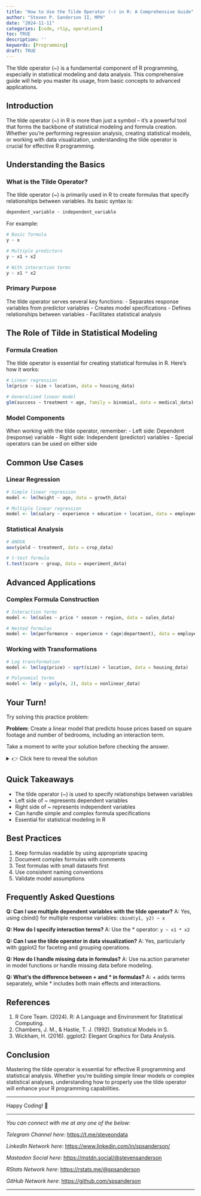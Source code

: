 ```yaml
---
title: "How to Use the Tilde Operator (~) in R: A Comprehensive Guide"
author: "Steven P. Sanderson II, MPH"
date: "2024-11-11"
categories: [code, rtip, operations]
toc: TRUE
description: ''
keywords: [Programming]
draft: TRUE
---
```


The tilde operator (~) is a fundamental component of R programming, especially in statistical modeling and data analysis. This comprehensive guide will help you master its usage, from basic concepts to advanced applications.

## Introduction

The tilde operator (~) in R is more than just a symbol – it's a powerful tool that forms the backbone of statistical modeling and formula creation. Whether you're performing regression analysis, creating statistical models, or working with data visualization, understanding the tilde operator is crucial for effective R programming.

## Understanding the Basics

### What is the Tilde Operator?

The tilde operator (~) is primarily used in R to create formulas that specify relationships between variables. Its basic syntax is:

```r
dependent_variable ~ independent_variable
```

For example:
```r
# Basic formula
y ~ x

# Multiple predictors
y ~ x1 + x2

# With interaction terms
y ~ x1 * x2
```

### Primary Purpose

The tilde operator serves several key functions:
- Separates response variables from predictor variables
- Creates model specifications
- Defines relationships between variables
- Facilitates statistical analysis

## The Role of Tilde in Statistical Modeling

### Formula Creation

The tilde operator is essential for creating statistical formulas in R. Here's how it works:

```r
# Linear regression
lm(price ~ size + location, data = housing_data)

# Generalized linear model
glm(success ~ treatment + age, family = binomial, data = medical_data)
```

### Model Components

When working with the tilde operator, remember:
- Left side: Dependent (response) variable
- Right side: Independent (predictor) variables
- Special operators can be used on either side

## Common Use Cases

### Linear Regression

```r
# Simple linear regression
model <- lm(height ~ age, data = growth_data)

# Multiple linear regression
model <- lm(salary ~ experience + education + location, data = employee_data)
```

### Statistical Analysis

```r
# ANOVA
aov(yield ~ treatment, data = crop_data)

# t-test formula
t.test(score ~ group, data = experiment_data)
```

## Advanced Applications

### Complex Formula Construction

```r
# Interaction terms
model <- lm(sales ~ price * season + region, data = sales_data)

# Nested formulas
model <- lm(performance ~ experience + (age|department), data = employee_data)
```

### Working with Transformations

```r
# Log transformation
model <- lm(log(price) ~ sqrt(size) + location, data = housing_data)

# Polynomial terms
model <- lm(y ~ poly(x, 2), data = nonlinear_data)
```

## Your Turn!

Try solving this practice problem:

**Problem**: Create a linear model that predicts house prices based on square footage and number of bedrooms, including an interaction term.

Take a moment to write your solution before checking the answer.

<details>
<summary>👉 Click here to reveal the solution</summary>

```r
# Create sample data
house_data <- data.frame(
  price = c(200000, 250000, 300000, 350000),
  sqft = c(1500, 2000, 2500, 3000),
  bedrooms = c(2, 3, 3, 4)
)

# Create the model with interaction
house_model <- lm(price ~ sqft * bedrooms, data = house_data)

# View the results
summary(house_model)
```

**Explanation**:
- We first create a sample dataset with house prices, square footage, and number of bedrooms
- The formula `price ~ sqft * bedrooms` creates a model that includes:
  - Main effect of square footage
  - Main effect of bedrooms
  - Interaction between square footage and bedrooms
- The `summary()` function provides detailed model statistics
</details>

## Quick Takeaways

- The tilde operator (~) is used to specify relationships between variables
- Left side of ~ represents dependent variables
- Right side of ~ represents independent variables
- Can handle simple and complex formula specifications
- Essential for statistical modeling in R

## Best Practices

1. Keep formulas readable by using appropriate spacing
2. Document complex formulas with comments
3. Test formulas with small datasets first
4. Use consistent naming conventions
5. Validate model assumptions

## Frequently Asked Questions

**Q: Can I use multiple dependent variables with the tilde operator?**
A: Yes, using cbind() for multiple response variables: `cbind(y1, y2) ~ x`

**Q: How do I specify interaction terms?**
A: Use the * operator: `y ~ x1 * x2`

**Q: Can I use the tilde operator in data visualization?**
A: Yes, particularly with ggplot2 for faceting and grouping operations.

**Q: How do I handle missing data in formulas?**
A: Use na.action parameter in model functions or handle missing data before modeling.

**Q: What's the difference between + and * in formulas?**
A: + adds terms separately, while * includes both main effects and interactions.

## References

1. R Core Team. (2024). R: A Language and Environment for Statistical Computing.
2. Chambers, J. M., & Hastie, T. J. (1992). Statistical Models in S.
3. Wickham, H. (2016). ggplot2: Elegant Graphics for Data Analysis.

## Conclusion

Mastering the tilde operator is essential for effective R programming and statistical analysis. Whether you're building simple linear models or complex statistical analyses, understanding how to properly use the tilde operator will enhance your R programming capabilities.

------------------------------------------------------------------------

Happy Coding! 🚀

------------------------------------------------------------------------

*You can connect with me at any one of the below*:

*Telegram Channel here*: <https://t.me/steveondata>

*LinkedIn Network here*: <https://www.linkedin.com/in/spsanderson/>

*Mastadon Social here*: [https://mstdn.social/\@stevensanderson](https://mstdn.social/@stevensanderson)

*RStats Network here*: [https://rstats.me/\@spsanderson](https://rstats.me/@spsanderson)

*GitHub Network here*: <https://github.com/spsanderson>

------------------------------------------------------------------------

<script src="https://giscus.app/client.js"
        data-repo="spsanderson/steveondata"
        data-repo-id="R_kgDOIIxnLw"
        data-category="Comments"
        data-category-id="DIC_kwDOIIxnL84ChTk8"
        data-mapping="url"
        data-strict="0"
        data-reactions-enabled="1"
        data-emit-metadata="0"
        data-input-position="top"
        data-theme="dark"
        data-lang="en"
        data-loading="lazy"
        crossorigin="anonymous"
        async>
</script>
